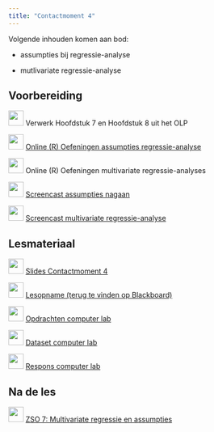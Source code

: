 ```yaml
---
title: "Contactmoment 4"
---
```


Volgende inhouden komen aan bod:

-   assumpties bij regressie-analyse

-   mutlivariate regressie-analyse

## Voorbereiding

![](/images/icons/book.png){width="30"} Verwerk Hoofdstuk 7 en Hoofdstuk 8 uit het OLP

![](/images/icons/singletutorial.png){width="30"} [Online (R) Oefeningen assumpties regressie-analyse](/Zelftest_assumpties_regressie.qmd)

![](/images/icons/singletutorial.png){width="30"} Online (R) Oefeningen multivariate regressie-analyses

![](/images/icons/zz_video_camera.png){width="30"} [Screencast assumpties nagaan](https://mediasite.uantwerpen.be/Mediasite/Channel/statistiek-b-public/watch/2c331b97e90d4b8eb69830f50f7fa71d1d)

![](/images/icons/zz_video_camera.png){width="30"} [Screencast multivariate regressie-analyse](https://mediasite.uantwerpen.be/Mediasite/Channel/statistiek-b-public/watch/fffff6295ba0430f8e65e1d8b134b6bb1d)

## Lesmateriaal

![](/images/icons/zz_slides.png){width="30"} [Slides Contactmoment 4](/PPT_STATB/Sta%20B_2025_C4_assump_meervreg.pptx)

![](/images/icons/zz_video_camera.png){width="30"} [Lesopname (terug te vinden op Blackboard)](https://mediasite.uantwerpen.be/Mediasite/Play/124ecad7b2e84b01993cacd97d2942311d)

![](/images/icons/guided-practice.png){width="30"} [Opdrachten computer lab](/Contactmomenten/C4/Opdrachten_C4.qmd)

![](/images/icons/data.png){width="30"} [Dataset computer lab](/Contactmomenten/Techniek.RData)

![](/images/icons/worked-example.png){width="30"} [Respons computer lab](/Contactmomenten/C4/Respons_C4.qmd)

## Na de les

![](/images/icons/singlelab.png){width="30"} [ZSO 7: Multivariate regressie en assumpties](/ZSO/ZSO7.qmd)
